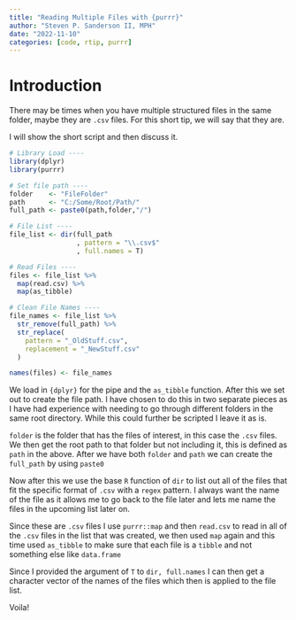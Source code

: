 ```yaml
---
title: "Reading Multiple Files with {purrr}"
author: "Steven P. Sanderson II, MPH"
date: "2022-11-10"
categories: [code, rtip, purrr]
---
```


# Introduction

There may be times when you have multiple structured files in the same folder, maybe they are `.csv` files. For this short tip, we will say that they are.

I will show the short script and then discuss it.

```r
# Library Load ----
library(dplyr)
library(purrr)

# Set file path ----
folder    <- "FileFolder"
path      <- "C:/Some/Root/Path/"
full_path <- paste0(path,folder,"/")

# File List ----
file_list <- dir(full_path
                 , pattern = "\\.csv$"
                 , full.names = T)

# Read Files ----
files <- file_list %>%
  map(read.csv) %>%
  map(as_tibble)

# Clean File Names ----
file_names <- file_list %>%
  str_remove(full_path) %>%
  str_replace(
    pattern = "_OldStuff.csv", 
    replacement = "_NewStuff.csv"
  )

names(files) <- file_names
```

We load in `{dplyr}` for the pipe and the `as_tibble` function. After this we set out to create the file path. I have chosen to do this in two separate pieces as I have had experience with needing to go through different folders in the same root directory. While this could further be scripted I leave it as is.

`folder` is the folder that has the files of interest, in this case the `.csv` files. We then get the root path to that folder but not including it, this is defined as `path` in the above. After we have both `folder` and `path` we can create the `full_path` by using `paste0`

Now after this we use the base `R` function of `dir` to list out all of the files that fit the specific format of `.csv` with a `regex` pattern. I always want the name of the file as it allows me to go back to the file later and lets me name the files in the upcoming list later on.

Since these are `.csv` files I use `purrr::map` and then `read.csv` to read in all of the `.csv` files in the list that was created, we then used `map` again and this time used `as_tibble` to make sure that each file is a `tibble` and not something else like `data.frame`

Since I provided the argument of `T` to `dir, full.names` I can then get a character vector of the names of the files which then is applied to the file list.

Voila!